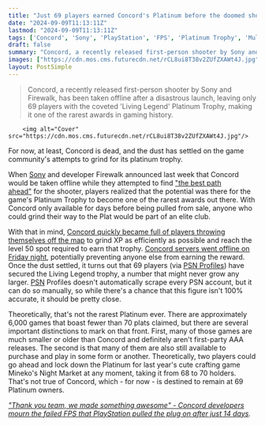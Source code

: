 ```yaml
---
title: "Just 69 players earned Concord's Platinum before the doomed shooter could be taken offline, according to a leading tracking site"
date: "2024-09-09T11:13:11Z"
lastmod: "2024-09-09T11:13:11Z"
tags: ['Concord', 'Sony', 'PlayStation', 'FPS', 'Platinum Trophy', 'Multiplayer']
draft: false
summary: "Concord, a recently released first-person shooter by Sony and Firewalk, has been taken offline after a disastrous launch, leaving only 69 players with the coveted 'Living Legend' Platinum Trophy, making it one of the rarest awards in gaming history."
images: ["https://cdn.mos.cms.futurecdn.net/rCL8ui8T38v2ZUfZXAWt4J.jpg"]
layout: PostSimple
---
```

> Concord, a recently released first-person shooter by Sony and Firewalk, has been taken offline after a disastrous launch, leaving only 69 players with the coveted 'Living Legend' Platinum Trophy, making it one of the rarest awards in gaming history.


        <img alt="Cover" src="https://cdn.mos.cms.futurecdn.net/rCL8ui8T38v2ZUfZXAWt4J.jpg"/>
        
For now, at least, Concord is dead, and the dust has settled on the game community's attempts to grind for its platinum trophy.

When [Sony](https://www.gamesradar.com/tag/sony/) and developer Firewalk announced last week that Concord would be taken offline while they attempted to find ["the best path ahead"](https://www.gamesradar.com/games/fps/concord-is-being-taken-offline-this-week-and-everyone-is-getting-refunds-as-playstation-tries-to-determine-the-best-path-ahead/) for the shooter, players realized that the potential was there for the game's Platinum Trophy to become one of the rarest awards out there. With Concord only available for days before being pulled from sale, anyone who could grind their way to the Plat would be part of an elite club.

With that in mind, [<u>Concord quickly became full of players throwing themselves off the map</u>](https://www.gamesradar.com/games/fps/concord-is-now-filled-with-players-throwing-themselves-off-the-maps-as-quickly-as-possible-in-a-desperate-attempt-to-unlock-the-shooters-platinum-trophy-before-it-goes-offline/) to grind XP as efficiently as possible and reach the level 50 spot required to earn that trophy. [<u>Concord servers went offline on Friday night</u>](https://www.gamesradar.com/games/fps/its-official-concord-servers-are-now-offline-just-2-weeks-after-one-of-the-worst-launches-of-2024/), potentially preventing anyone else from earning the reward. Once the dust settled, it turns out that 69 players (via [<u>PSN Profiles</u>](https://psnprofiles.com/trophies?type=platinum&dir=asc&page=147)) have secured the Living Legend trophy, a number that might never grow any larger. [PSN](https://www.gamesradar.com/tag/playstation-network/) Profiles doesn't automatically scrape every PSN account, but it can do so manually, so while there's a chance that this figure isn't 100% accurate, it should be pretty close.

Theoretically, that's not the rarest Platinum ever. There are approximately 6,000 games that boast fewer than 70 plats claimed, but there are several important distinctions to mark on that front. First, many of those games are much smaller or older than Concord and definitely aren't first-party AAA releases. The second is that many of them are also still available to purchase and play in some form or another. Theoretically, two players could go ahead and lock down the Platinum for last year's cute crafting game Mineko's Night Market at any moment, taking it from 68 to 70 holders. That's not true of Concord, which - for now - is destined to remain at 69 Platinum owners.

[<u><em>"Thank you team, we made something awesome" - Concord developers mourn the failed FPS that PlayStation pulled the plug on after just 14 days</em></u>](https://www.gamesradar.com/games/fps/thank-you-team-we-made-something-awesome-concord-developers-mourn-the-failed-fps-that-playstation-pulled-the-plug-on-after-just-14-days/)*.*
        